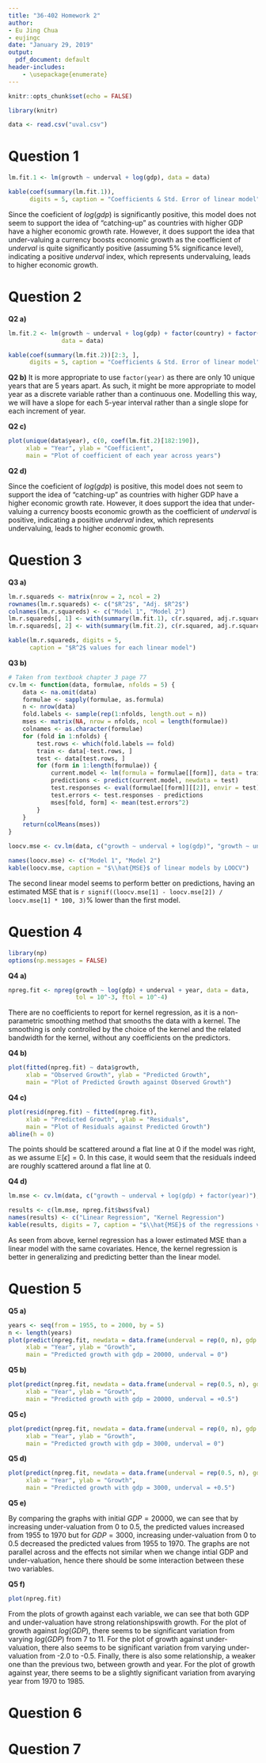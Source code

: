 ```yaml
---
title: "36-402 Homework 2"
author:
- Eu Jing Chua
- eujingc
date: "January 29, 2019"
output:
  pdf_document: default
header-includes:
    - \usepackage{enumerate}
---
```


```r
knitr::opts_chunk$set(echo = FALSE)
```

\newcommand{\est}[1]{\hat{#1}}
\newcommand{\betah}[1]{\est{\beta_{#1}}}
\newcommand{\avg}[1]{\overline{#1}}
\newcommand{\E}[1]{\mathbb{E} \left[ #1 \right]}
\newcommand{\Var}[1]{\text{Var} \left[ #1 \right]}
\newcommand{\Cov}[1]{\text{Cov} \left[ #1 \right]}
\newcommand{\X}{\mathbb{X}}
\newcommand{\sumTo}[1]{\sum^{#1}_{i=1}}
\newcommand{\sumjTo}[1]{\sum^{#1}_{j=1}}
\newcommand{\matr}[1]{\mathbf{#1}}

```r
library(knitr)
```

```r
data <- read.csv("uval.csv")
```

# Question 1

```r
lm.fit.1 <- lm(growth ~ underval + log(gdp), data = data)

kable(coef(summary(lm.fit.1)),
      digits = 5, caption = "Coefficients & Std. Error of linear model")
```

Since the coeficient of $log(gdp)$ is significantly positive, this model does not seem to support the idea of "catching-up" as countries with higher GDP have a higher economic growth rate. However, it does support the idea that under-valuing a currency boosts economic growth as the coefficient of $underval$ is quite significantly positive (assuming 5% significance level), indicating a positive $underval$ index, which represents undervaluing, leads to higher economic growth.

# Question 2

**Q2 a)**

```r
lm.fit.2 <- lm(growth ~ underval + log(gdp) + factor(country) + factor(year),
               data = data)

kable(coef(summary(lm.fit.2))[2:3, ],
      digits = 5, caption = "Coefficients & Std. Error of linear model")
```

**Q2 b)**
It is more appropriate to use `factor(year)` as there are only 10 unique years that are 5 years apart. As such, it might be more appropriate to model year as a discrete variable rather than a continuous one. Modelling this way, we will have a slope for each 5-year interval rather than a single slope for each increment of year.

**Q2 c)**

```r
plot(unique(data$year), c(0, coef(lm.fit.2)[182:190]),
     xlab = "Year", ylab = "Coefficient",
     main = "Plot of coefficient of each year across years")
```

**Q2 d)**

Since the coeficient of $log(gdp)$ is positive, this model does not seem to support the idea of "catching-up" as countries with higher GDP have a higher economic growth rate. However, it does support the idea that under-valuing a currency boosts economic growth as the coefficient of $underval$ is positive, indicating a positive $underval$ index, which represents undervaluing, leads to higher economic growth.

# Question 3

**Q3 a)**

```r
lm.r.squareds <- matrix(nrow = 2, ncol = 2)
rownames(lm.r.squareds) <- c("$R^2$", "Adj. $R^2$")
colnames(lm.r.squareds) <- c("Model 1", "Model 2")
lm.r.squareds[, 1] <- with(summary(lm.fit.1), c(r.squared, adj.r.squared))
lm.r.squareds[, 2] <- with(summary(lm.fit.2), c(r.squared, adj.r.squared))

kable(lm.r.squareds, digits = 5,
      caption = "$R^2$ values for each linear model")
```

**Q3 b)**

```r
# Taken from textbook chapter 3 page 77
cv.lm <- function(data, formulae, nfolds = 5) {
    data <- na.omit(data)
    formulae <- sapply(formulae, as.formula)
    n <- nrow(data)
    fold.labels <- sample(rep(1:nfolds, length.out = n))
    mses <- matrix(NA, nrow = nfolds, ncol = length(formulae))
    colnames <- as.character(formulae)
    for (fold in 1:nfolds) {
        test.rows <- which(fold.labels == fold)
        train <- data[-test.rows, ]
        test <- data[test.rows, ]
        for (form in 1:length(formulae)) {
            current.model <- lm(formula = formulae[[form]], data = train)
            predictions <- predict(current.model, newdata = test)
            test.responses <- eval(formulae[[form]][[2]], envir = test)
            test.errors <- test.responses - predictions
            mses[fold, form] <- mean(test.errors^2)
        }
    }
    return(colMeans(mses))
}
```

```r
loocv.mse <- cv.lm(data, c("growth ~ underval + log(gdp)", "growth ~ underval + log(gdp) + factor(country) + factor(year)"), nfolds = nrow(data))
```

```r
names(loocv.mse) <- c("Model 1", "Model 2")
kable(loocv.mse, caption = "$\\hat{MSE}$ of linear models by LOOCV")
```

The second linear model seems to perform better on predictions, having an estimated MSE that is `r signif((loocv.mse[1] - loocv.mse[2]) / loocv.mse[1] * 100, 3)`% lower than the first model.

# Question 4

```r
library(np)
options(np.messages = FALSE)
```
**Q4 a)**

```r
npreg.fit <- npreg(growth ~ log(gdp) + underval + year, data = data,
                   tol = 10^-3, ftol = 10^-4)

```

There are no coefficients to report for kernel regression, as it is a non-parametric smoothing method that smooths the data with a kernel. The smoothing is only controlled by the choice of the kernel and the related bandwidth for the kernel, without any coefficients on the predictors.

**Q4 b)**

```r
plot(fitted(npreg.fit) ~ data$growth,
     xlab = "Observed Growth", ylab = "Predicted Growth",
     main = "Plot of Predicted Growth against Observed Growth")
```

**Q4 c)**

```r
plot(resid(npreg.fit) ~ fitted(npreg.fit),
     xlab = "Predicted Growth", ylab = "Residuals",
     main = "Plot of Residuals against Predicted Growth")
abline(h = 0)
```

The points should be scattered around a flat line at 0 if the model was right, as we assume $\E{\epsilon} = 0$.
In this case, it would seem that the residuals indeed are roughly scattered around a flat line at 0.

**Q4 d)**

```r
lm.mse <- cv.lm(data, c("growth ~ underval + log(gdp) + factor(year)"), nfolds = nrow(data))
```
```r
results <- c(lm.mse, npreg.fit$bws$fval)
names(results) <- c("Linear Regression", "Kernel Regression")
kable(results, digits = 7, caption = "$\\hat{MSE}$ of the regressions via cross validation")
```

As seen from above, kernel regression has a lower estimated MSE than a linear model with the same covariates. Hence, the kernel regression is better in generalizing and predicting better than the linear model.

# Question 5

**Q5 a)**

```r
years <- seq(from = 1955, to = 2000, by = 5)
n <- length(years)
plot(predict(npreg.fit, newdata = data.frame(underval = rep(0, n), gdp = rep(20000, n), year = years)) ~ years,
     xlab = "Year", ylab = "Growth",
     main = "Predicted growth with gdp = 20000, underval = 0")
```

**Q5 b)**

```r
plot(predict(npreg.fit, newdata = data.frame(underval = rep(0.5, n), gdp = rep(20000, n), year = years)) ~ years,
     xlab = "Year", ylab = "Growth",
     main = "Predicted growth with gdp = 20000, underval = +0.5")
```

**Q5 c)**

```r
plot(predict(npreg.fit, newdata = data.frame(underval = rep(0, n), gdp = rep(3000, n), year = years)) ~ years,
     xlab = "Year", ylab = "Growth",
     main = "Predicted growth with gdp = 3000, underval = 0")
```

**Q5 d)**

```r
plot(predict(npreg.fit, newdata = data.frame(underval = rep(0.5, n), gdp = rep(3000, n), year = years)) ~ years,
     xlab = "Year", ylab = "Growth",
     main = "Predicted growth with gdp = 3000, underval = +0.5")
```

**Q5 e)**

By comparing the graphs with initial $GDP = 20000$, we can see that by increasing under-valuation from 0 to 0.5, the predicted values increased from 1955 to 1970 but for $GDP = 3000$, increasing under-valuation from 0 to 0.5 decreased the predicted values from 1955 to 1970. The graphs are not parallel across and the effects not similar when we change intial GDP and under-valuation, hence there should be some interaction between these two variables.

**Q5 f)**

```r
plot(npreg.fit)
```

From the plots of growth against each variable, we can see that both GDP and under-valuation have strong relationshipswith growth. For the plot of growth against $log(GDP)$, there seems to be significant variation from varying $log(GDP)$ from 7 to 11. For the plot of growth against under-valuation, there also seems to be significant variation from varying under-valuation from -2.0 to -0.5. Finally, there is also some relationship, a weaker one than the previous two, between growth and year. For the plot of growth against year, there seems to be a slightly significant variation from avarying year from 1970 to 1985.

# Question 6

\begin{align}
\text{Optimism} &= \E{\frac{1}{n} \sumTo{n} (Y_i' - \est{\mu}(x_i))^2} - \E{\frac{1}{n} \sumTo{n} (Y_i - \est{\mu}(x_i))^2} \\
    &= \frac{1}{n} \sumTo{n} \E{(Y_i' - \est{\mu(x_i)})^2} - \E{(Y_i - \est{\mu(x_i)})^2} \\
    &= \frac{1}{n} \sumTo{n} \Var{Y_i' - \est{\mu}(x_i)} + \E{Y_i' - \est{\mu(x_i)}}^2 - \Var{Y_i - \est{\mu(x_i)}} - \E{Y_i - \est{\mu(x_i)}}^2 \\
    &= \frac{1}{n} \sumTo{n} \Var{Y_i'} + \Var{\est{\mu}(x_i)} - 2 \Cov{Y_i', \est{\mu}(x_i)} - \Var{Y_i} - \Var{\est{\mu}(x_i)} + 2 \Cov{Y_i, \est{\mu}(x_i)} \\
        &+ (\E{Y_i'} - \E{\est{\mu}(x_i)})^2 - (\E{Y_i} - \E{\est{\mu}(x_i)})^2 \\
    &= \frac{1}{n} \sumTo{n} 2 \Cov{Y_i, \est{\mu}(x_i)}, \hspace{0.05in} \text{as $\Var{Y_i'} = \Var{Y_i}$, $\E{Y_i'} = \E{Y_i}$, and $\Cov{Y_i', \est{\mu}(x_i)} = 0$} \\
    &= \frac{2}{n} \sumTo{n} \Cov{Y_i, \sumjTo{n} w(x_j, x_i) Y_j} \\
    &= \frac{2}{n} \sumTo{n} w(x_i, x_i) \Var{Y_i}, \hspace{0.05in} \text{as} \hspace{0.05in} \Cov{Y_i, Y_j} = 0 \forall i \ne j \\
    &= \frac{2 \sigma^2}{n} \text{tr}(\matr{w}) = \frac{2 \sigma^2}{n} df(\est{\mu})
\end{align}

# Question 7

\begin{align}
\est{h_{CV}} &= h_{opt} O(n^{-1/10}) + 2 h_{opt} \\
    &= O(n^{-1/5}) O(n^{-1/10}) + O(n^{-1/5}) \\
    &= O(n^{-3/10}) + O(n^{-1/5}) \\
    &= O(n^{-1/5}) \\
MSE(\est{h_{CV}}) - \sigma^2(x) &= O(\est{h_{CV}}^4) + O((n \est{h_{CV}})^{-1}) \\
    &= O((n^{-1/5})^4) + O(((n^{1 - 1/5}))^{-1}) \\
    &= O(n^{-4/5}) + O(n^{-4/5}) \\
    &= O(n^{-4/5})
\end{align}
